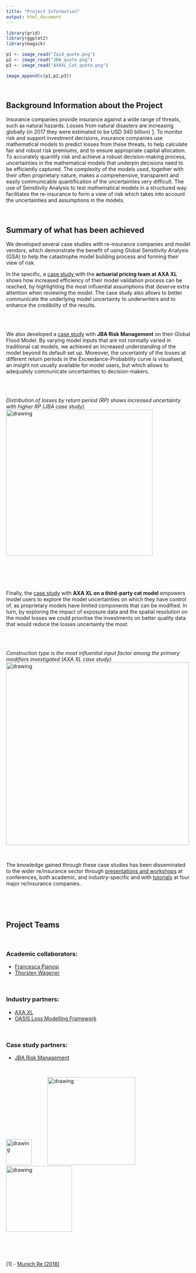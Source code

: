 ```yaml
---
title: "Project Information"
output: html_document
---
```


```r
library(grid)
library(ggplot2)
library(magick)

p1 <- image_read("Zaid_quote.png")
p2 <- image_read("JBA_quote.png")
p3 <- image_read("AXAXL_Cat_quote.png")

image_append(c(p1,p2,p3))

```


<br>

## Background Information about the Project 

Insurance companies provide insurance against a wide range of threats, such as natural hazards. Losses from natural disasters are increasing globally (in 2017 they were estimated to be USD 340 billion) [1](#munichre_ref). To monitor risk and support investment decisions, insurance companies use mathematical models to predict losses from these threats, to help calculate fair and robust risk premiums, and to ensure appropriate capital allocation. To accurately quantify risk and achieve a robust decision-making process, uncertainties in the mathematical models that underpin decisions need to be efficiently captured. The complexity of the models used, together with their often proprietary nature, makes a comprehensive, transparent and easily communicable quantification of the uncertainties very difficult. The use of Sensitivity Analysis to test mathematical models in a structured way facilitates the re-insurance to form a view of risk which takes into account the uncertainties and assumptions in the models.

<br> 

## Summary of what has been achieved

We developed several case studies with re-insurance companies and model vendors, which demonstrate the benefit of using Global Sensitivity Analysis (GSA) to help the catastrophe model building process and forming their view of risk. 

In the specific, a <a href="VNoacco_GSA_pricing.pdf#" class="download" title="GSA_pricing"> case study </a>  with the **actuarial pricing team at AXA XL** shows how increased efficiency of their model validation process can be reached, by highlighting the most influential assumptions that deserve extra attention when reviewing the model. The case study also allows to better communicate the underlying model uncertainty to underwriters and to enhance the credibility of the results. 


<div class = "row">
<div class = "col-md-5">

<br><br>

We also developed a [case study](https://safe-insurance.uk/Outputs.html#briefings) with **JBA Risk Management** on their Global Flood Model. By varying model inputs that are not normally varied in traditional cat models, we achieved an increased understanding of the model beyond its default set up. Moreover, the uncertainty of the losses at different return periods in the Exceedance-Probability curve is visualised, an insight not usually available for model users, but which allows to adequately communicate uncertainties to decision-makers. 
</div>
  
<div class = "col-md-6">
<br><br>

_Distribution of losses by return period (RP) shows increased uncertainty with higher RP (JBA case study)._
<img src="JBA_EP_curve.png" alt="drawing" style="width:400px;"/> 

</div>
</div>

<br>

<div class = "row">
<div class = "col-md-5">

<br><br>

Finally, the [case study](https://safe-insurance.uk/Outputs.html#briefings) with **AXA XL on a third-party cat model** empowers model users to explore the model uncertainties on which they have control of, as proprietary models have limited components that can be modified. In turn, by exploring the impact of exposure data and the spatial resolution on the model losses we could prioritise the investments on better quality data that would reduce the losses uncertainty the most.
</div>
  
<div class = "col-md-6">
<br><br>

_Construction type is the most influential input factor among the primary modifiers investigated (AXA XL case study)_
<img src="AXA_XL_Si.png" alt="drawing" style="width:500px;"/> 

</div>
</div>

<br>

The knowledge gained through these case studies has been disseminated to the wider re/insurance sector through [presentations and workshops](https://safe-insurance.uk/Outputs.html#selected_presentations) at conferences, both academic, and industry-specific and with [tutorials](https://safe-insurance.uk/Outputs.html#training_material) at four major re/insurance companies.


<br> 

<br> 

## Project Teams

<br>

### Academic collaborators:
- [Francesca Pianosi](http://www.bris.ac.uk/engineering/people/francesca-pianosi/index.html)
- [Thorsten Wagener](http://www.bristol.ac.uk/engineering/people/thorsten-wagener/)

<br>

### Industry partners:
- [AXA XL](https://axaxl.com/)
- [OASIS Loss Modelling Framework](https://oasislmf.org/)

<br>

### Case study partners:
- [JBA Risk Management](https://www.jbarisk.com/)

<br>

<img src="axa_open_blue_rgb.jpg" alt="drawing" style="width:70px;"/> \ \ \ \ \ \ \ \ \   <img src="oasis_logo.png" alt="drawing" style="width:240px;"/>  \ \ \ \ \ \ \ \ \  <img src="JBA_logo.png" alt="drawing" style="width:180px;"/>



<br> 
<br> 
<br> 

<a id="munichre_ref"></a>

[1] - [Munich Re (2018)](https://www.munichre.com/topics-online/en/2018/01/2017-year-in-figures)




